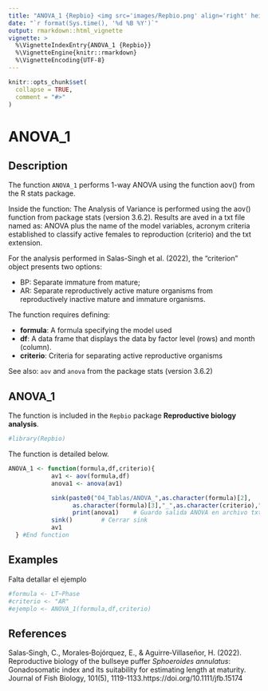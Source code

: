 ---
title: "ANOVA_1 {Repbio} <img src='images/Repbio.png' align='right' height='20%' width='20%'/>"
date: "`r format(Sys.time(), '%d %B %Y')`"
output: rmarkdown::html_vignette
vignette: >
  %\VignetteIndexEntry{ANOVA_1 {Repbio}}
  %\VignetteEngine{knitr::rmarkdown}
  %\VignetteEncoding{UTF-8}
---

```{r, include = FALSE}
knitr::opts_chunk$set(
  collapse = TRUE,
  comment = "#>"
)
```

# ANOVA_1

## Description

The function `ANOVA_1` performs 1-way ANOVA using the function aov() from the R 
stats package.

Inside the function: The Analysis of Variance is performed using the aov() function
from package stats (version 3.6.2). Results are aved in a txt file named as:
ANOVA plus the name of the model variables, acronym criteria established to
classify active females to reproduction (criterio) and the txt extension.

For the analysis performed in Salas-Singh et al. (2022), the "criterion" object presents two options:

 * BP: Separate immature from mature;
 * AR: Separate reproductively active mature organisms from reproductively inactive mature and immature organisms.

The function requires defining:

 * **formula**: A formula specifying the model used
 * **df**: A data frame that displays the data by factor level (rows) and month (column).
 * **criterio**: Criteria for separating active reproductive organisms

See also: `aov` and `anova` from the package stats (version 3.6.2)


## ANOVA_1

The function is included in the `Repbio` package **Reproductive biology analysis**.


```{r setup}
#library(Repbio)
```


The function is detailed below.

```{r, warning=FALSE, message=FALSE}
ANOVA_1 <- function(formula,df,criterio){
            av1 <- aov(formula,df)
            anova1 <- anova(av1)

            sink(paste0("04_Tablas/ANOVA_",as.character(formula)[2],
                  as.character(formula)[3],"_",as.character(criterio),".txt"))
                  print(anova1)    # Guardo salida ANOVA en archivo txt
            sink()        # Cerrar sink
            av1
  } #End function
```


## Examples

Falta detallar el ejemplo

```{r, warning=FALSE, message=FALSE, results='asis'}
#formula <- LT~Phase
#criterio <- "AR"
#ejemplo <- ANOVA_1(formula,df,criterio)
```


## References

Salas‐Singh, C., Morales‐Bojórquez, E., & Aguirre‐Villaseñor, H. (2022). Reproductive biology of the bullseye puffer *Sphoeroides annulatus*: Gonadosomatic index and its suitability for estimating length at maturity. Journal of Fish Biology, 101(5), 1119-1133.https://doi.org/10.1111/jfb.15174
